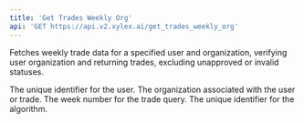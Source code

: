 ```yaml
---
title: 'Get Trades Weekly Org'
api: 'GET https://api.v2.xylex.ai/get_trades_weekly_org'
---
```




<Card title="Endpoint Description" icon="info" horizontal >Fetches weekly trade data for a specified user and organization, verifying user organization and returning trades, excluding unapproved or invalid statuses.</Card>





<ParamField query="user_id" type="String" required  children="The user_id is a required parameter that uniquely identifies a user within the system and is used to verify user information and access permissions.">
  The unique identifier for the user.
</ParamField>
<ParamField query="organization" type="String" required  children="This is a required parameter that specifies the organization to which the user belongs or the organization associated with the trade request. It is used to verify that the user is accessing the correct organizational data.">
  The organization associated with the user or trade.
</ParamField>
<ParamField query="week_nr" type="Option<i64>"  children="This optional parameter indicates the specific week number for which trades are being requested. If not provided, the current week is assumed by default.">
  The week number for the trade query.
</ParamField>
<ParamField query="algorithm_id" type="String" required  children="The algorithm_id is a required parameter that identifies the specific trading algorithm being queried. It is used to filter trades associated with the given algorithm.">
  The unique identifier for the algorithm.
</ParamField>
















</ParamField>
</ParamField>
</ParamField>
</ParamField>
















</ParamField>
</ParamField>
</ParamField>
</ParamField>








